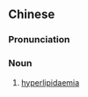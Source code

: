 ==Chinese==
{{zh-forms|type=12}}

===Pronunciation===
{{zh-pron
|m=gāo血zhī
|c=gou1 hyut3 zi1
|cat=n
}}

===Noun===
{{zh-noun}}

# [[hyperlipidaemia]]